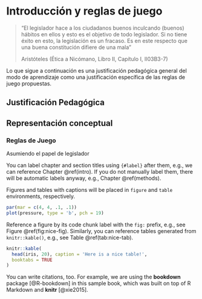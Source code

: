 # Introducción y reglas de juego {#intro}
>"El legislador hace a los ciudadanos buenos inculcando (buenos) hábitos en ellos y esto es el objetivo de todo legislador. Si no tiene éxito en esto, la legislación es un fracaso. Es en este respecto que una buena constitución difiere de una mala"
>
> Aristóteles (Ética a Nicómano, Libro II, Capítulo I, II03B3-7)

Lo que sigue a continuación es una justificación pedagógica general del modo de aprendizaje como una justificación específica de las reglas de juego propuestas. 

## Justificación Pedagógica


## Representación conceptual


### Reglas de Juego

Asumiendo el papel de legislador 

You can label chapter and section titles using `{#label}` after them, e.g., we can reference Chapter \@ref(intro). If you do not manually label them, there will be automatic labels anyway, e.g., Chapter \@ref(methods).

Figures and tables with captions will be placed in `figure` and `table` environments, respectively.

```r
par(mar = c(4, 4, .1, .1))
plot(pressure, type = 'b', pch = 19)
```

Reference a figure by its code chunk label with the `fig:` prefix, e.g., see Figure \@ref(fig:nice-fig). Similarly, you can reference tables generated from `knitr::kable()`, e.g., see Table \@ref(tab:nice-tab).

```r
knitr::kable(
  head(iris, 20), caption = 'Here is a nice table!',
  booktabs = TRUE
)
```

You can write citations, too. For example, we are using the **bookdown** package [@R-bookdown] in this sample book, which was built on top of R Markdown and **knitr** [@xie2015].
